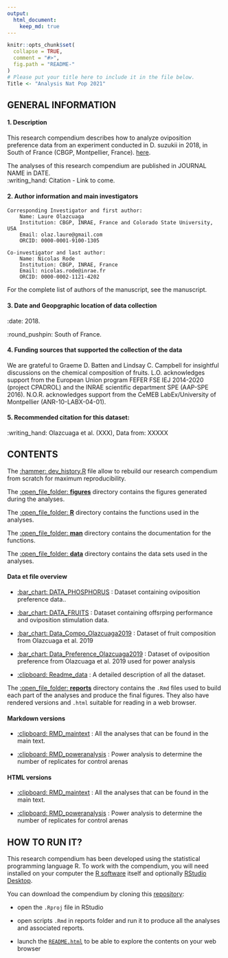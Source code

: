 ```yaml
---
output: 
  html_document:
    keep_md: true
---
```


<!-- README.md is generated from README.Rmd. Please edit that file -->

```r
knitr::opts_chunk$set(
  collapse = TRUE,
  comment = "#>",
  fig.path = "README-"
)
# Please put your title here to include it in the file below.
Title <- "Analysis Nat Pop 2021"
```

## GENERAL INFORMATION

####  1. Description
This research compendium describes how to analyze oviposition preference data from an experiment conducted in D. suzukii in 2018, in South of France (CBGP, Montpellier, France). [here](https://github.com/olazlaure/PhosphorusPreference2022/).  

The analyses of this research compendium are published in JOURNAL NAME in DATE.   
:writing_hand: Citation - Link to come.   

####  2. Author information and main investigators
	Corresponding Investigator and first author:
		Name: Laure Olazcuaga
		Institution: CBGP, INRAE, France and Colorado State University, USA
		Email: olaz.laure@gmail.com
		ORCID: 0000-0001-9100-1305

	Co-investigator and last author: 
		Name: Nicolas Rode
		Institution: CBGP, INRAE, France
		Email: nicolas.rode@inrae.fr
		ORCID: 0000-0002-1121-4202

For the complete list of authors of the manuscript, see the manuscript.  

####  3. Date and Geopgraphic location of data collection
:date: 2018.   

:round_pushpin: South of France.   

####  4. Funding sources that supported the collection of the data
We are grateful to Graeme D. Batten and Lindsay C. Campbell for insightful discussions on the chemical composition of fruits. L.O. acknowledges support from the European Union program FEFER FSE IEJ 2014-2020 (project CPADROL) and the INRAE scientific department SPE (AAP-SPE 2016). N.O.R. acknowledges support from the CeMEB LabEx/University of Montpellier (ANR-10-LABX-04-01). 

####  5. Recommended citation for this dataset:
:writing_hand: Olazcuaga et al. (XXX), Data from: XXXXX


## CONTENTS

The [:hammer: dev_history.R](devhistory.R) file allow to rebuild our research compendium from scratch for maximum reproducibility.

The [:open_file_folder: **figures**](figures/) directory contains the figures generated during the analyses.

The [:open_file_folder: **R**](R/) directory contains the functions used in the analyses.

The [:open_file_folder: **man**](man/) directory contains the documentation for the functions.

The [:open_file_folder: **data**](data/) directory contains the data sets used in the analyses. 

#### Data et file overview
 - [:bar_chart: DATA_PHOSPHORUS](data/DATA_PHOSPHORUS_test_arenas.csv) : Dataset containing oviposition preference data..

 - [:bar_chart: DATA_FRUITS](data/DATA_FRUITS_control_arenas.csv) : Dataset containing offsrping performance and oviposition stimulation data.
 
 - [:bar_chart: Data_Compo_Olazcuaga2019](data/Data_compo_fruits_FromOlazcuaga2019.csv) : Dataset of fruit composition from Olazcuaga et al. 2019 
 
 - [:bar_chart: Data_Preference_Olazcuaga2019](data/Data_preference_eggs_FromOlazcuaga2019.csv) : Dataset of oviposition preference from Olazcuaga et al. 2019 used for power analysis
 
 - [:clipboard: Readme_data](data/Readme_data.txt) : A detailed description of all the dataset. 

  
The [:open_file_folder: **reports**](reports/) directory contains the `.Rmd` files used to build each part of the analyses and produce the final figures. They also have rendered versions and `.html` suitable for reading in a web browser.

#### Markdown versions

 - [:clipboard: RMD_maintext](reports/RMD_maintext.Rmd) : All the analyses that can be found in the main text.

 - [:clipboard: RMD_poweranalysis](reports/RMD_poweranalysis.Rmd) : Power analysis to determine the number of replicates for control arenas
 
#### HTML versions

 - [:clipboard: RMD_maintext](reports/RMD_maintext.html) : All the analyses that can be found in the main text.

 - [:clipboard: RMD_poweranalysis](reports/RMD_poweranalysis.html) : Power analysis to determine the number of replicates for control arenas
 


## HOW TO RUN IT?

This research compendium has been developed using the statistical programming language R. To work with the compendium, you will need
installed on your computer the [R software](https://cloud.r-project.org/)
itself and optionally [RStudio Desktop](https://rstudio.com/products/rstudio/download/).

You can download the compendium by cloning this [repository](https://github.com/olazlaure/PhosphorusPreference2022.git):
  
  - open the `.Rproj` file in RStudio

  - open scripts `.Rmd` in reports folder and run it to produce all the analyses and associated reports.
  
  - launch the [`README.html`](README.html) to be able to explore the contents on your web browser


